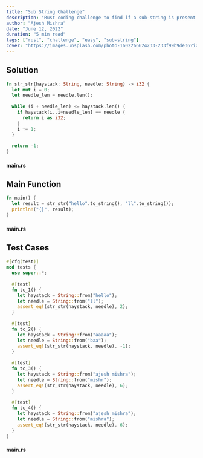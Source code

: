 ```yaml
---
title: "Sub String Challenge"
description: "Rust coding challenge to find if a sub-string is present in a given string."
author: "Ajesh Mishra"
date: "June 12, 2022"
duration: "5 min read"
tags: ["rust", "challenge", "easy", "sub-string"]
cover: "https://images.unsplash.com/photo-1602266624233-233f99b9de36?ixlib=rb-1.2.1&ixid=MnwxMjA3fDB8MHxwaG90by1wYWdlfHx8fGVufDB8fHx8&auto=format&fit=crop&w=1472&q=80"
---
```


## Solution

```rust
fn str_str(haystack: String, needle: String) -> i32 {
  let mut i = 0;
  let needle_len = needle.len();
  
  while (i + needle_len) <= haystack.len() {
    if haystack[i..i+needle_len] == needle {
      return i as i32;
    }
    i += 1;
  }
  
  return -1;
}
```

#### main.rs

## Main Function

```rust
fn main() {
  let result = str_str("hello".to_string(), "ll".to_string());
  println!("{}", result);
}
```

#### main.rs

## Test Cases

```rust
#[cfg(test)]
mod tests {
  use super::*;
  
  #[test]
  fn tc_1() {
    let haystack = String::from("hello");
    let needle = String::from("ll");
    assert_eq!(str_str(haystack, needle), 2);
  }
  
  #[test]
  fn tc_2() {
    let haystack = String::from("aaaaa");
    let needle = String::from("baa");
    assert_eq!(str_str(haystack, needle), -1);
  }
  
  #[test]
  fn tc_3() {
    let haystack = String::from("ajesh mishra");
    let needle = String::from("mishr");
    assert_eq!(str_str(haystack, needle), 6);
  }
  
  #[test]
  fn tc_4() {
    let haystack = String::from("ajesh mishra");
    let needle = String::from("mishra");
    assert_eq!(str_str(haystack, needle), 6);
  }
}
```

#### main.rs